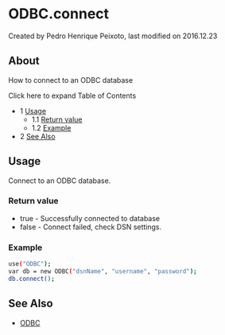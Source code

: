 
# ODBC.connect 

 Created by  Pedro Henrique Peixoto, last modified on 2016.12.23

## About

How to connect to an ODBC database

Click here to expand Table of Contents

* 1 [Usage](#usage)  
   * 1.1 [Return value](#return-value)  
   * 1.2 [Example](#example)
* 2 [See Also](#see-also)

## Usage

Connect to an ODBC database.

### Return value

* true - Successfully connected to database
* false - Connect failed, check DSN settings.

### Example

```bash
use("ODBC");
var db = new ODBC("dsnName", "username", "password");
db.connect();
```

## See Also

* [ODBC](./ODBC_13173465.mdx#odbc)


